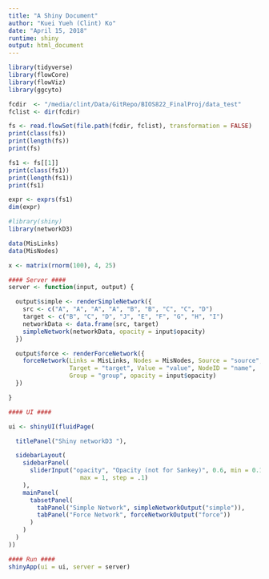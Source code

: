 ```yaml
---
title: "A Shiny Document"
author: "Kuei Yueh (Clint) Ko"
date: "April 15, 2018"
runtime: shiny
output: html_document
---
```


```r
library(tidyverse)
library(flowCore)
library(flowViz)
library(ggcyto)
```

```r
fcdir  <- "/media/clint/Data/GitRepo/BIOS822_FinalProj/data_test"
fclist <- dir(fcdir)
```

```r
fs <- read.flowSet(file.path(fcdir, fclist), transformation = FALSE)
print(class(fs))
print(length(fs))
print(fs)
```

```r
fs1 <- fs[[1]]
print(class(fs1))
print(length(fs1))
print(fs1)
```


```r
expr <- exprs(fs1)
dim(expr)
```


```r
#library(shiny)
library(networkD3)

data(MisLinks)
data(MisNodes)
```


```r
x <- matrix(rnorm(100), 4, 25)
```


```r
#### Server ####
server <- function(input, output) {

  output$simple <- renderSimpleNetwork({
    src <- c("A", "A", "A", "A", "B", "B", "C", "C", "D")
    target <- c("B", "C", "D", "J", "E", "F", "G", "H", "I")
    networkData <- data.frame(src, target)
    simpleNetwork(networkData, opacity = input$opacity)
  })

  output$force <- renderForceNetwork({
    forceNetwork(Links = MisLinks, Nodes = MisNodes, Source = "source",
                 Target = "target", Value = "value", NodeID = "name",
                 Group = "group", opacity = input$opacity)
  })

}

#### UI ####

ui <- shinyUI(fluidPage(

  titlePanel("Shiny networkD3 "),

  sidebarLayout(
    sidebarPanel(
      sliderInput("opacity", "Opacity (not for Sankey)", 0.6, min = 0.1,
                    max = 1, step = .1)
    ),
    mainPanel(
      tabsetPanel(
        tabPanel("Simple Network", simpleNetworkOutput("simple")),
        tabPanel("Force Network", forceNetworkOutput("force"))
      )
    )
  )
))
```

```r
#### Run ####
shinyApp(ui = ui, server = server)
```

